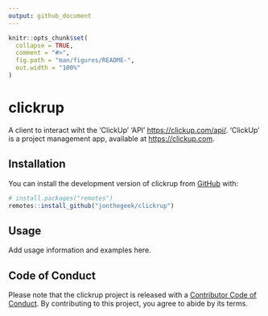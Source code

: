 ```yaml
---
output: github_document
---
```


<!-- README.md is generated from README.Rmd. Please edit that file -->

```r
knitr::opts_chunk$set(
  collapse = TRUE,
  comment = "#>",
  fig.path = "man/figures/README-",
  out.width = "100%"
)
```

# clickrup

<!-- badges: start -->
<!-- badges: end -->

A client to interact wiht the 'ClickUp' 'API' <https://clickup.com/api/>. 'ClickUp' is a project management app, available at <https://clickup.com>.

## Installation

You can install the development version of clickrup from [GitHub](https://github.com/) with:

``` r
# install.packages("remotes")
remotes::install_github("jonthegeek/clickrup")
```

## Usage

Add usage information and examples here.

## Code of Conduct

Please note that the clickrup project is released with a [Contributor Code of Conduct](https://jonthegeek.github.io/clickrup/CODE_OF_CONDUCT.html). By contributing to this project, you agree to abide by its terms.
